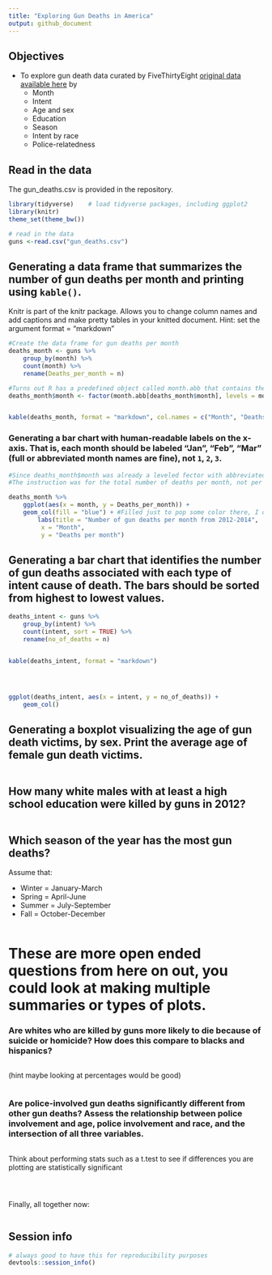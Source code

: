 ---
title: "Exploring Gun Deaths in America"
output: github_document
---

## Objectives
* To explore gun death data curated by FiveThirtyEight [original data available here](https://github.com/fivethirtyeight/guns-data) by
    * Month
    * Intent
    * Age and sex
    * Education
    * Season
    * Intent by race
    * Police-relatedness 

## Read in the data

The gun_deaths.csv is provided in the repository. 
```{r load-data, message=FALSE, warning=FALSE}
library(tidyverse)    # load tidyverse packages, including ggplot2
library(knitr)
theme_set(theme_bw())

# read in the data
guns <-read.csv("gun_deaths.csv")

```

## Generating a data frame that summarizes the number of gun deaths per month and printing using `kable()`. 

Knitr is part of the knitr package. Allows you to change column names and add captions and make pretty tables in your knitted document. Hint: set the argument format = "markdown"


```{r month, warning=FALSE}

#Create the data frame for gun deaths per month
deaths_month <- guns %>%
    group_by(month) %>%
    count(month) %>%
    rename(Deaths_per_month = n)

#Turns out R has a predefined object called month.abb that contains the abbreviated month names. This way is easy to change the numbers in the data frame for the actual month name. You only have to change the column type to a leveled factor and voila!
deaths_month$month <- factor(month.abb[deaths_month$month], levels = month.abb, ordered = TRUE)


kable(deaths_month, format = "markdown", col.names = c("Month", "Deaths per month"))

```


### Generating a bar chart with human-readable labels on the x-axis. That is, each month should be labeled "Jan", "Feb", "Mar" (full or abbreviated month names are fine), not `1`, `2`, `3`.

```{r month_chart}

#Since deaths_month$month was already a leveled fector with abbreviated month names (line 43), you only need to graph.
#The instruction was for the total number of deaths per month, not per year, but the data frame contains observations from 2012 to 2014.

deaths_month %>%
    ggplot(aes(x = month, y = Deaths_per_month)) + 
    geom_col(fill = "blue") + #Filled just to pop some color there, I don't like grey
        labs(title = "Number of gun deaths per month from 2012-2014",
         x = "Month",
         y = "Deaths per month")
```

## Generating a bar chart that identifies the number of gun deaths associated with each type of intent cause of death. The bars should be sorted from highest to lowest values.

```{r intent}

deaths_intent <- guns %>%
    group_by(intent) %>%
    count(intent, sort = TRUE) %>%
    rename(no_of_deaths = n)


kable(deaths_intent, format = "markdown")




ggplot(deaths_intent, aes(x = intent, y = no_of_deaths)) +
    geom_col()


```

## Generating a boxplot visualizing the age of gun death victims, by sex. Print the average age of female gun death victims.

```{r age_&_sex}

```


## How many white males with at least a high school education were killed by guns in 2012?

```{r education}

```


## Which season of the year has the most gun deaths?

Assume that:

* Winter = January-March
* Spring = April-June
* Summer = July-September
* Fall = October-December

```{r season}

```


# These are more open ended questions from here on out, you could look at making multiple summaries or types of plots. 

### Are whites who are killed by guns more likely to die because of suicide or homicide? How does this compare to blacks and hispanics?

```{r race}

```

(hint maybe looking at percentages would be good)
```{r race_2}

```


### Are police-involved gun deaths significantly different from other gun deaths? Assess the relationship between police involvement and age, police involvement and race, and the intersection of all three variables.

```{r police}

```

Think about performing stats such as a t.test to see if differences you are plotting are statistically significant

```{r stats?}


```


```{r police_2}

```

```{r stats_2?}


```


Finally, all together now:
```{r police_3}

```


## Session info

```{r}
# always good to have this for reproducibility purposes
devtools::session_info()
```

